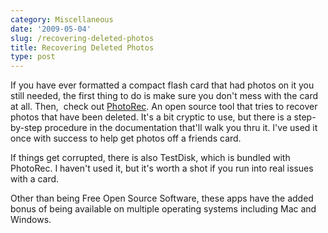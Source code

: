 ```yaml
---
category: Miscellaneous
date: '2009-05-04'
slug: /recovering-deleted-photos
title: Recovering Deleted Photos
type: post
---
```



If you have ever formatted a compact flash card that had photos on
it you still needed, the first thing to do is make sure you don't
mess with the card at all. Then,  check out
[PhotoRec](http://www.cgsecurity.org/wiki/PhotoRec). An open source
tool that tries to recover photos that have been deleted. It's a
bit cryptic to use, but there is a step-by-step procedure in the
documentation that'll walk you thru it. I've used it once with
success to help get photos off a friends card.

If things get corrupted, there is also TestDisk, which is bundled
with PhotoRec. I haven't used it, but it's worth a shot if you run
into real issues with a card.

Other than being Free Open Source Software, these apps have the
added bonus of being available on multiple operating systems
including Mac and Windows.